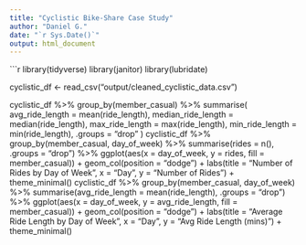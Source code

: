 ```yaml
---
title: "Cyclistic Bike-Share Case Study"
author: "Daniel G."
date: "`r Sys.Date()`"
output: html_document
---
```


```r
library(tidyverse)
library(janitor)
library(lubridate)

cyclistic_df <- read_csv("output/cleaned_cyclistic_data.csv")

cyclistic_df %>%
  group_by(member_casual) %>%
  summarise(
    avg_ride_length = mean(ride_length),
    median_ride_length = median(ride_length),
    max_ride_length = max(ride_length),
    min_ride_length = min(ride_length),
    .groups = "drop"
  )
cyclistic_df %>%
  group_by(member_casual, day_of_week) %>%
  summarise(rides = n(), .groups = "drop") %>%
  ggplot(aes(x = day_of_week, y = rides, fill = member_casual)) +
  geom_col(position = "dodge") +
  labs(title = "Number of Rides by Day of Week",
       x = "Day", y = "Number of Rides") +
  theme_minimal()
cyclistic_df %>%
  group_by(member_casual, day_of_week) %>%
  summarise(avg_ride_length = mean(ride_length), .groups = "drop") %>%
  ggplot(aes(x = day_of_week, y = avg_ride_length, fill = member_casual)) +
  geom_col(position = "dodge") +
  labs(title = "Average Ride Length by Day of Week",
       x = "Day", y = "Avg Ride Length (mins)") +
  theme_minimal()
